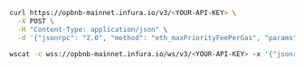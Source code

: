 
<Tabs>
  <TabItem value="curl">

```bash
curl https://opbnb-mainnet.infura.io/v3/<YOUR-API-KEY> \
  -X POST \
  -H "Content-Type: application/json" \
  -d '{"jsonrpc": "2.0", "method": "eth_maxPriorityFeePerGas", "params": [], "id": 1}'
```

  </TabItem>
  <TabItem value="WSS">

```bash
wscat -c wss://opbnb-mainnet.infura.io/ws/v3/<YOUR-API-KEY> -x '{"jsonrpc": "2.0", "method": "eth_maxPriorityFeePerGas", "params": [], "id": 1}'
```

  </TabItem>
</Tabs>
